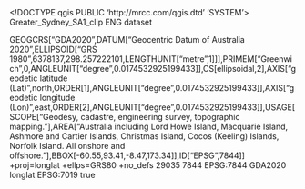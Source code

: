 <!DOCTYPE qgis PUBLIC 'http://mrcc.com/qgis.dtd' 'SYSTEM'>
<qgis version="3.34.9-Prizren">
  <identifier>Greater_Sydney_SA1_clip</identifier>
  <parentidentifier></parentidentifier>
  <language>ENG</language>
  <type>dataset</type>
  <title>Greater_Sydney_SA1_clip</title>
  <abstract></abstract>
  <links/>
  <dates/>
  <fees></fees>
  <encoding></encoding>
  <crs>
    <spatialrefsys nativeFormat="Wkt">
      <wkt>GEOGCRS["GDA2020",DATUM["Geocentric Datum of Australia 2020",ELLIPSOID["GRS 1980",6378137,298.257222101,LENGTHUNIT["metre",1]]],PRIMEM["Greenwich",0,ANGLEUNIT["degree",0.0174532925199433]],CS[ellipsoidal,2],AXIS["geodetic latitude (Lat)",north,ORDER[1],ANGLEUNIT["degree",0.0174532925199433]],AXIS["geodetic longitude (Lon)",east,ORDER[2],ANGLEUNIT["degree",0.0174532925199433]],USAGE[SCOPE["Geodesy, cadastre, engineering survey, topographic mapping."],AREA["Australia including Lord Howe Island, Macquarie Island, Ashmore and Cartier Islands, Christmas Island, Cocos (Keeling) Islands, Norfolk Island. All onshore and offshore."],BBOX[-60.55,93.41,-8.47,173.34]],ID["EPSG",7844]]</wkt>
      <proj4>+proj=longlat +ellps=GRS80 +no_defs</proj4>
      <srsid>29035</srsid>
      <srid>7844</srid>
      <authid>EPSG:7844</authid>
      <description>GDA2020</description>
      <projectionacronym>longlat</projectionacronym>
      <ellipsoidacronym>EPSG:7019</ellipsoidacronym>
      <geographicflag>true</geographicflag>
    </spatialrefsys>
  </crs>
  <extent/>
</qgis>
